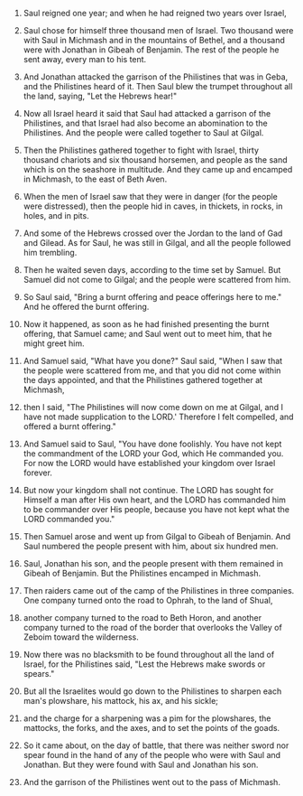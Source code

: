 
1. Saul reigned one year; and when he had reigned two years over Israel,

2. Saul chose for himself three thousand men of Israel. Two thousand were with Saul in Michmash and in the mountains of Bethel, and a thousand were with Jonathan in Gibeah of Benjamin. The rest of the people he sent away, every man to his tent.

3. And Jonathan attacked the garrison of the Philistines that was in Geba, and the Philistines heard of it. Then Saul blew the trumpet throughout all the land, saying, "Let the Hebrews hear!"

4. Now all Israel heard it said that Saul had attacked a garrison of the Philistines, and that Israel had also become an abomination to the Philistines. And the people were called together to Saul at Gilgal.

5. Then the Philistines gathered together to fight with Israel, thirty thousand chariots and six thousand horsemen, and people as the sand which is on the seashore in multitude. And they came up and encamped in Michmash, to the east of Beth Aven.

6. When the men of Israel saw that they were in danger (for the people were distressed), then the people hid in caves, in thickets, in rocks, in holes, and in pits.

7. And some of the Hebrews crossed over the Jordan to the land of Gad and Gilead. As for Saul, he was still in Gilgal, and all the people followed him trembling.

8. Then he waited seven days, according to the time set by Samuel. But Samuel did not come to Gilgal; and the people were scattered from him.

9. So Saul said, "Bring a burnt offering and peace offerings here to me." And he offered the burnt offering.

10. Now it happened, as soon as he had finished presenting the burnt offering, that Samuel came; and Saul went out to meet him, that he might greet him.

11. And Samuel said, "What have you done?" Saul said, "When I saw that the people were scattered from me, and that you did not come within the days appointed, and that the Philistines gathered together at Michmash,

12. then I said, "The Philistines will now come down on me at Gilgal, and I have not made supplication to the LORD.' Therefore I felt compelled, and offered a burnt offering."

13. And Samuel said to Saul, "You have done foolishly. You have not kept the commandment of the LORD your God, which He commanded you. For now the LORD would have established your kingdom over Israel forever.

14. But now your kingdom shall not continue. The LORD has sought for Himself a man after His own heart, and the LORD has commanded him to be commander over His people, because you have not kept what the LORD commanded you."

15. Then Samuel arose and went up from Gilgal to Gibeah of Benjamin. And Saul numbered the people present with him, about six hundred men.

16. Saul, Jonathan his son, and the people present with them remained in Gibeah of Benjamin. But the Philistines encamped in Michmash.

17. Then raiders came out of the camp of the Philistines in three companies. One company turned onto the road to Ophrah, to the land of Shual,

18. another company turned to the road to Beth Horon, and another company turned to the road of the border that overlooks the Valley of Zeboim toward the wilderness.

19. Now there was no blacksmith to be found throughout all the land of Israel, for the Philistines said, "Lest the Hebrews make swords or spears."

20. But all the Israelites would go down to the Philistines to sharpen each man's plowshare, his mattock, his ax, and his sickle;

21. and the charge for a sharpening was a pim for the plowshares, the mattocks, the forks, and the axes, and to set the points of the goads.

22. So it came about, on the day of battle, that there was neither sword nor spear found in the hand of any of the people who were with Saul and Jonathan. But they were found with Saul and Jonathan his son.

23. And the garrison of the Philistines went out to the pass of Michmash.


